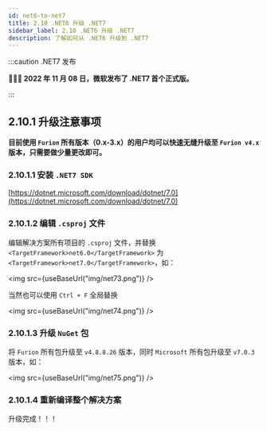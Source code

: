 ```yaml
---
id: net6-to-net7
title: 2.10 .NET6 升级 .NET7
sidebar_label: 2.10 .NET6 升级 .NET7
description: 了解如何从 .NET6 升级到 .NET7
---
```



:::caution .NET7 发布

**🚀🎉🔥 2022 年 11 月 08 日，微软发布了 .NET7 首个正式版。**

:::

## 2.10.1 升级注意事项

**目前使用 `Furion` 所有版本（0.x-3.x）的用户均可以快速无缝升级至 `Furion v4.x` 版本，只需要做少量更改即可。**

### 2.10.1.1 安装 `.NET7 SDK`

[https://dotnet.microsoft.com/download/dotnet/7.0](https://dotnet.microsoft.com/download/dotnet/7.0)

### 2.10.1.2 编辑 `.csproj` 文件

编辑解决方案所有项目的 `.csproj` 文件，并替换 `<TargetFramework>net6.0</TargetFramework>` 为 `<TargetFramework>net7.0</TargetFramework>`，如：

<img src={useBaseUrl("img/net73.png")} />

当然也可以使用 `Ctrl + F` 全局替换

<img src={useBaseUrl("img/net74.png")} />

### 2.10.1.3 升级 `NuGet` 包

将 `Furion` 所有包升级至 `v4.8.8.26` 版本，同时 `Microsoft` 所有包升级至 `v7.0.3` 版本，如：

<img src={useBaseUrl("img/net75.png")} />

### 2.10.1.4 重新编译整个解决方案

升级完成！！！
